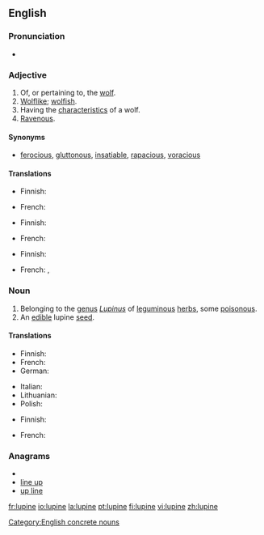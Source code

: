 {{also|Lupine}}
==English==

===Pronunciation===
* {{hyphenation|lu"pine}}

===Adjective===
{{en-adj}}

# Of, or pertaining to, the [[wolf]].
# [[wolflike|Wolflike]]; [[wolfish]].
# Having the [[characteristic]]s of a wolf.
# [[ravenous|Ravenous]].

====Synonyms====
* {{sense|ravenous}} [[ferocious]], [[gluttonous]], [[insatiable]], [[rapacious]], [[voracious]]

====Translations====
{{trans-top|wolf-like}}
* Finnish: {{t-|fi|susimainen}}
{{trans-mid}}
* French: {{t+|fr|lupin}}
{{trans-bottom}}

{{trans-top|having the characteristics of a wolf}}
* Finnish: {{t-|fi|susimainen}}
{{trans-mid}}
* French: {{t+|fr|lupin}}
{{trans-bottom}}

{{trans-top|ravenous}}
* Finnish: {{t-|fi|ahnas}}
{{trans-mid}}
* French: {{t+|fr|lupin}}, {{t+|fr|vorace}}
{{trans-bottom}}

===Noun===
{{wikipedia|Lupin}}
{{en-noun}}

# Belonging to the [[genus]] ''[[Lupinus]]'' of [[leguminous]] [[herb]]s, some [[poisonous]].
# An [[edible]] lupine [[seed]].

====Translations====
{{trans-top|plant of genus Lupinus}}
* Finnish: {{t-|fi|lupiini}}
* French: {{t+|fr|lupin|m}}
* German: {{t-|de|Lupine|f}}
{{trans-mid}}
* Italian: {{t-|it|lupino|m}}
* Lithuanian: {{t-|lt|lubinas|xs=Lithuanian}}
* Polish: {{t-|pl|łubin|m}}
{{trans-bottom}}

{{trans-top|an edible lupine seed}}
* Finnish: {{t|fi|lupiininsiemen}}
{{trans-mid}}
* French: {{t+|fr|lupin}}
{{trans-bottom}}

===Anagrams===
* {{alphagram|eilnpu}}
* [[line up#English|line up]]
* [[up line#English|up line]]

[[Category:English concrete nouns]]

[[fr:lupine]]
[[io:lupine]]
[[la:lupine]]
[[pt:lupine]]
[[fi:lupine]]
[[vi:lupine]]
[[zh:lupine]]